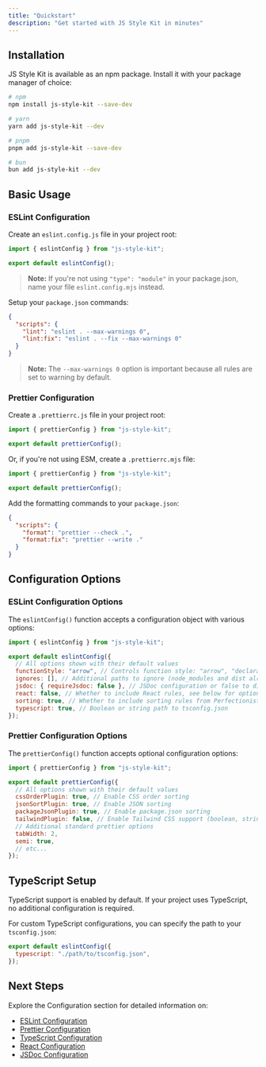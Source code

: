 ```yaml
---
title: "Quickstart"
description: "Get started with JS Style Kit in minutes"
---
```


## Installation

JS Style Kit is available as an npm package. Install it with your package manager of choice:

```bash
# npm
npm install js-style-kit --save-dev

# yarn
yarn add js-style-kit --dev

# pnpm
pnpm add js-style-kit --save-dev

# bun
bun add js-style-kit --dev
```

## Basic Usage

### ESLint Configuration

Create an `eslint.config.js` file in your project root:

```js
import { eslintConfig } from "js-style-kit";

export default eslintConfig();
```

> **Note:** If you're not using `"type": "module"` in your package.json, name your file `eslint.config.mjs` instead.

Setup your `package.json` commands:

```json
{
  "scripts": {
    "lint": "eslint . --max-warnings 0",
    "lint:fix": "eslint . --fix --max-warnings 0"
  }
}
```

> **Note:** The `--max-warnings 0` option is important because all rules are set to warning by default.

### Prettier Configuration

Create a `.prettierrc.js` file in your project root:

```js
import { prettierConfig } from "js-style-kit";

export default prettierConfig();
```

Or, if you're not using ESM, create a `.prettierrc.mjs` file:

```js
import { prettierConfig } from "js-style-kit";

export default prettierConfig();
```

Add the formatting commands to your `package.json`:

```json
{
  "scripts": {
    "format": "prettier --check .",
    "format:fix": "prettier --write ."
  }
}
```

## Configuration Options

### ESLint Configuration Options

The `eslintConfig()` function accepts a configuration object with various options:

```js
import { eslintConfig } from "js-style-kit";

export default eslintConfig({
  // All options shown with their default values
  functionStyle: "arrow", // Controls function style: "arrow", "declaration", "expression", or "off"
  ignores: [], // Additional paths to ignore (node_modules and dist already excluded)
  jsdoc: { requireJsdoc: false }, // JSDoc configuration or false to disable
  react: false, // Whether to include React rules, see below for options
  sorting: true, // Whether to include sorting rules from Perfectionist
  typescript: true, // Boolean or string path to tsconfig.json
});
```

### Prettier Configuration Options

The `prettierConfig()` function accepts optional configuration options:

```js
import { prettierConfig } from "js-style-kit";

export default prettierConfig({
  // All options shown with their default values
  cssOrderPlugin: true, // Enable CSS order sorting
  jsonSortPlugin: true, // Enable JSON sorting
  packageJsonPlugin: true, // Enable package.json sorting
  tailwindPlugin: false, // Enable Tailwind CSS support (boolean, string[], or object)
  // Additional standard prettier options
  tabWidth: 2,
  semi: true,
  // etc...
});
```

## TypeScript Setup

TypeScript support is enabled by default. If your project uses TypeScript, no additional configuration is required.

For custom TypeScript configurations, you can specify the path to your `tsconfig.json`:

```js
export default eslintConfig({
  typescript: "./path/to/tsconfig.json",
});
```

## Next Steps

Explore the Configuration section for detailed information on:

- [ESLint Configuration](/essentials/eslint-config)
- [Prettier Configuration](/essentials/prettier-config)
- [TypeScript Configuration](/essentials/typescript-config)
- [React Configuration](/essentials/react-config)
- [JSDoc Configuration](/essentials/jsdoc-config)
